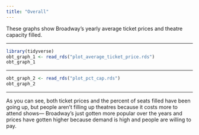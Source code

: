 ```yaml
---
title: "Overall"
---
```


These graphs show Broadway's yearly average ticket prices and theatre capacity filled. 

----

```r
library(tidyverse)
obt_graph_1 <- read_rds("plot_average_ticket_price.rds")
obt_graph_1 
```

----

```r
obt_graph_2 <- read_rds("plot_pct_cap.rds") 
obt_graph_2 
```

----

As you can see, both ticket prices and the percent of seats filled have been going up, but people aren't filling up theatres because it costs more to attend shows— Broadway's just gotten more popular over the years and prices have gotten higher because demand is high and people are willing to pay. 
